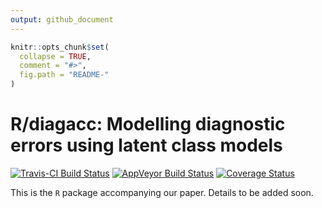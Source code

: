 ```yaml
---
output: github_document
---
```


<!-- README.md is generated from README.Rmd. Please edit that file -->

```r
knitr::opts_chunk$set(
  collapse = TRUE,
  comment = "#>",
  fig.path = "README-"
)
```

# R/diagacc: Modelling diagnostic errors using latent class models
[![Travis-CI Build Status](https://travis-ci.org/haziqj/diagacc.svg?branch=master)](https://travis-ci.org/haziqj/diagacc)
[![AppVeyor Build Status](https://ci.appveyor.com/api/projects/status/github/haziqj/diagacc?branch=master&svg=true)](https://ci.appveyor.com/project/haziqj/diagacc)
[![Coverage Status](https://img.shields.io/codecov/c/github/haziqj/diagacc/master.svg)](https://codecov.io/github/haziqj/diagacc?branch=master)

This is the `R` package accompanying our paper. 
Details to be added soon.

